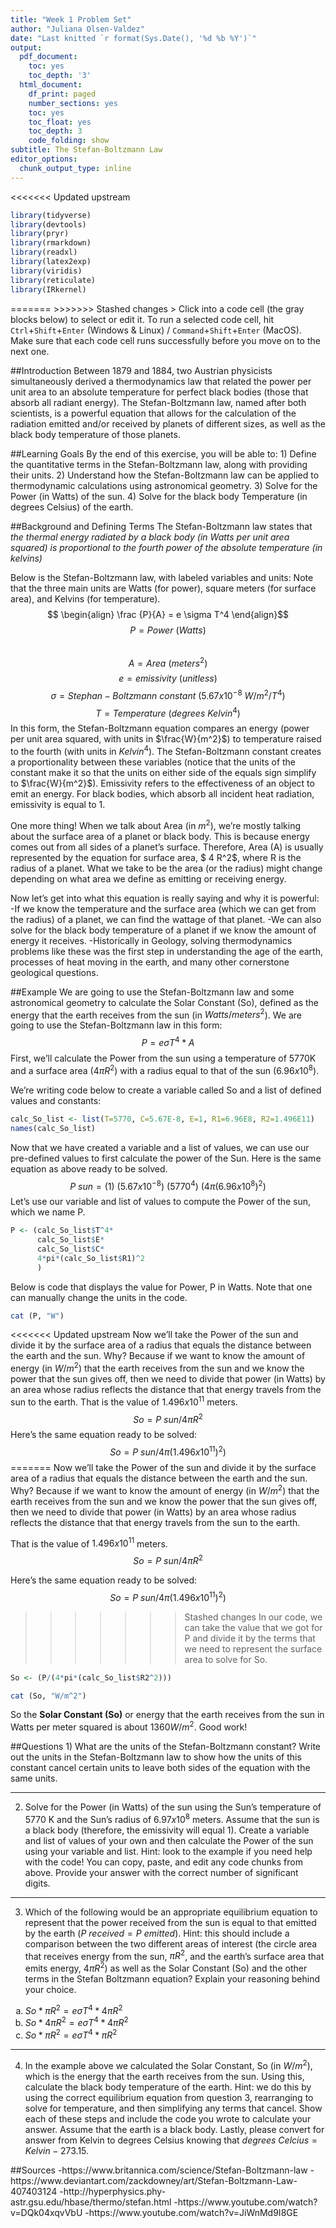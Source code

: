 ```yaml
---
title: "Week 1 Problem Set"
author: "Juliana Olsen-Valdez"
date: "Last knitted `r format(Sys.Date(), '%d %b %Y')`"
output:
  pdf_document:
    toc: yes
    toc_depth: '3'
  html_document:
    df_print: paged
    number_sections: yes
    toc: yes
    toc_float: yes
    toc_depth: 3
    code_folding: show
subtitle: The Stefan-Boltzmann Law
editor_options:
  chunk_output_type: inline
---
```


<<<<<<< Updated upstream
```r
library(tidyverse)
library(devtools)
library(pryr)
library(rmarkdown)
library(readxl) 
library(latex2exp) 
library(viridis) 
library(reticulate)
library(IRkernel)
```

=======
>>>>>>> Stashed changes
> Click into a code cell (the gray blocks below) to select or edit it. To run a selected code cell, hit `Ctrl`+`Shift`+`Enter` (Windows & Linux) / `Command`+`Shift`+`Enter` (MacOS). Make sure that each code cell runs successfully before you move on to the next one.

##Introduction
Between 1879 and 1884, two Austrian physicists simultaneously derived a thermodynamics law that related the power per unit area to an absolute temperature for perfect black bodies (those that absorb all radiant energy). The Stefan-Boltzmann law, named after both scientists, is a powerful equation that allows for the calculation of the radiation emitted and/or received by planets of different sizes, as well as the black body temperature of those planets. 

##Learning Goals
By the end of this exercise, you will be able to:
1) Define the quantitative terms in the Stefan-Boltzmann law, along with providing their units. 
2) Understand how the Stefan-Boltzmann law can be applied to thermodynamic calculations using astronomical geometry. 
3) Solve for the Power (in Watts) of the sun. 
4) Solve for the black body Temperature (in degrees Celsius) of the earth. 

##Background and Defining Terms
The Stefan-Boltzmann law states that *the thermal energy radiated by a black body (in Watts per unit area squared) is proportional to the fourth power of the absolute temperature (in kelvins)*

Below is the Stefan-Boltzmann law, with labeled variables and units:
Note that the three main units are Watts (for power), square meters (for surface area), and Kelvins (for temperature).
$$ \begin{align} \frac {P}{A} = e \sigma T^4 \end{align}$$
$$P = Power\ (Watts)$$  
$$ A=Area\ (meters^2)$$ 
$$e=emissivity\ (unitless)$$
$$ \sigma = Stephan-Boltzmann  \  constant\  (5.67x 10^{-8}\ W/m^2/T^4)$$
$$ T= Temperature\ (degrees\  Kelvin^4)$$
In this form, the Stefan-Boltzmann equation compares an energy (power per unit area squared, with units in $\frac{W}{m^2}$) to temperature raised to the fourth (with units in $Kelvin^4$). The Stefan-Boltzmann constant creates a proportionality between these variables (notice that the units of the constant make it so that the units on either side of the equals sign simplify to $\frac{W}{m^2}$). Emissivity refers to the effectiveness of an object to emit an energy. For black bodies, which absorb all incident heat radiation, emissivity is equal to 1.

One more thing! When we talk about Area (in $m^2$), we're mostly talking about the surface area of a planet or black body. This is because energy comes out from all sides of a planet's surface. Therefore, Area (A) is usually represented by the equation for surface area, $ 4 \pi R^2$, where R is the radius of a planet. What we take to be the area (or the radius) might change depending on what area we define as emitting or receiving energy.

Now let's get into what this equation is really saying and why it is powerful: 
-If we know the temperature and the surface area (which we can get from the radius) of a planet, we can find the wattage of that planet. 
-We can also solve for the black body temperature of a planet if we know the amount of energy it receives. 
-Historically in Geology, solving thermodynamics problems like these was the first step in understanding the age of the earth, processes of heat moving in the earth, and many other cornerstone geological questions.

##Example
We are going to use the Stefan-Boltzmann law and some astronomical geometry to calculate the Solar Constant (So), defined as the energy that the earth receives from the sun (in $Watts/meters^2$). We are going to use the Stefan-Boltzmann law in this form:
$$P = e \sigma T^4*A$$
First, we'll calculate the Power from the sun using a temperature of 5770K and a surface area ($4\pi R^2$) with a radius equal to that of the sun ($6.96x10^8$).

We're writing code below to create a variable called So and a list of defined values and constants: 
```r
calc_So_list <- list(T=5770, C=5.67E-8, E=1, R1=6.96E8, R2=1.496E11)
names(calc_So_list)
```

Now that we have created a variable and a list of values, we can use our pre-defined values to first calculate the power of the Sun. Here is the same equation as above ready to be solved. 
$$P~sun = (1)\ (5.67x10^{-8})\ (5770^4)\ (4\pi (6.96x10^8)^2)$$
Let's use our variable and list of values to compute the Power of the sun, which we name P. 
```r
P <- (calc_So_list$T^4*
      calc_So_list$E*
      calc_So_list$C*
      4*pi*(calc_So_list$R1)^2
      )
``` 

Below is code that displays the value for Power, P in Watts. Note that one can manually change the units in the code. 
```r
cat (P, "W")
```

<<<<<<< Updated upstream
Now we'll take the Power of the sun and divide it by the surface area of a radius that equals the distance between the earth and the sun. Why? Because if we want to know the amount of energy (in $W/m^2$) that the earth receives from the sun and we know the power that the sun gives off, then we need to divide that power (in Watts) by an area whose radius reflects the distance that that energy travels from the sun to the earth. That is the value of $1.496x10^{11}$ meters. 
$$So = P~sun / 4\pi R^2 $$ 
Here's the same equation ready to be solved:
$$So = P~sun / 4\pi (1.496x10^{11})^2) $$ 
=======
Now we'll take the Power of the sun and divide it by the surface area of a radius that equals the distance between the earth and the sun. Why? Because if we want to know the amount of energy (in $W/m^2$) that the earth receives from the sun and we know the power that the sun gives off, then we need to divide that power (in Watts) by an area whose radius reflects the distance that that energy travels from the sun to the earth. 

That is the value of $1.496x10^{11}$ meters. 
$$So = P~sun / 4\pi R^2 $$ 

Here's the same equation ready to be solved:
$$So = P~sun / 4\pi (1.496x10^{11})^2) $$ 

>>>>>>> Stashed changes
In our code, we can take the value that we got for P and divide it by the terms that we need to represent the surface area to solve for So. 
```r
So <- (P/(4*pi*(calc_So_list$R2^2)))
```

```r
cat (So, "W/m^2")
```
So the **Solar Constant (So)** or energy that the earth receives from the sun in Watts per meter squared is about $1360 W/m^2$. Good work! 

##Questions
1) What are the units of the Stefan-Boltzmann constant? Write out the units in the Stefan-Boltzmann law to show how the units of this constant cancel certain units to leave both sides of the equation with the same units. 

_______________________________________________________

2) Solve for the Power (in Watts) of the sun using the Sun's temperature of 5770 K and the Sun's radius of $6.97x10^8$ meters. Assume that the sun is a black body (therefore, the emissivity will equal 1). Create a variable and list of values of your own and then calculate the Power of the sun using your variable and list. Hint: look to the example if you need help with the code! You can copy, paste, and edit any code chunks from above. Provide your answer with the correct number of significant digits. 

________________________________________________________

3) Which of the following would be an appropriate equilibrium equation to represent that the power received from the sun is equal to that emitted by the earth ($P~received = P~emitted$). Hint: this should include a comparison between the two different areas of interest (the circle area that receives energy from the sun, $\pi R^2$, and the earth's surface area that emits energy, $4\pi R^2$) as well as the Solar Constant (So) and the other terms in the Stefan Boltzmann equation? Explain your reasoning behind your choice. 

 a) $So*\pi R^2 = e\sigma T^4*4\pi R^2$
 b) $So* 4\pi R^2 = e\sigma T^4*4\pi R^2$
 c) $So*\pi R^2 = e\sigma T^4*\pi R^2$
 
_________________________________________________________

4) In the example above we calculated the Solar Constant, So (in $W/m^2$), which is the energy that the earth receives from the sun. Using this, calculate the black body temperature of the earth. Hint: we do this by using the correct equilibrium equation from question 3, rearranging to solve for temperature, and then simplifying any terms that cancel. Show each of these steps and include the code you wrote to calculate your answer. Assume that the earth is a black body. Lastly, please convert for answer from Kelvin to degrees Celsius knowing that $degrees\ Celcius = Kelvin - 273.15$.

##Sources
-https://www.britannica.com/science/Stefan-Boltzmann-law
-https://www.deviantart.com/zackdowney/art/Stefan-Boltzmann-Law-407403124
-http://hyperphysics.phy-astr.gsu.edu/hbase/thermo/stefan.html
-https://www.youtube.com/watch?v=DQk04xqvVbU
-https://www.youtube.com/watch?v=JiWnMd9I8GE